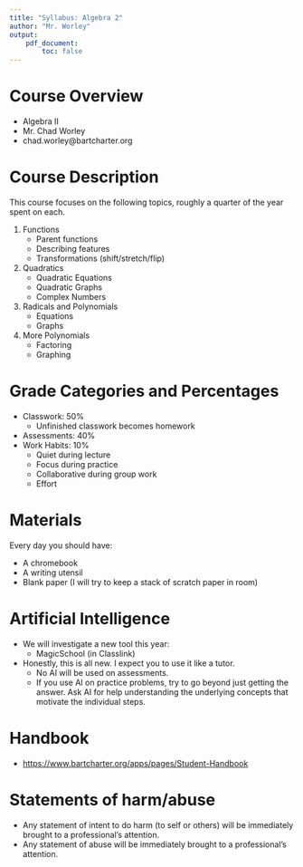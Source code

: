 ```yaml
---
title: "Syllabus: Algebra 2"
author: "Mr. Worley"
output: 
    pdf_document:
        toc: false
---
```



# Course Overview

* Algebra II
* Mr. Chad Worley
* chad.worley@bartcharter.org

# Course Description

This course focuses on the following topics, roughly a quarter of the year spent on each.

1. Functions
    * Parent functions
    * Describing features
    * Transformations (shift/stretch/flip)
2. Quadratics
    * Quadratic Equations 
    * Quadratic Graphs
    * Complex Numbers
3. Radicals and Polynomials
    * Equations
    * Graphs
4. More Polynomials
    * Factoring
    * Graphing

# Grade Categories and Percentages

* Classwork: 50%
    * Unfinished classwork becomes homework
* Assessments: 40%
* Work Habits: 10%
    * Quiet during lecture
    * Focus during practice
    * Collaborative during group work
    * Effort

# Materials

Every day you should have:

* A chromebook
* A writing utensil
* Blank paper (I will try to keep a stack of scratch paper in room)

# Artificial Intelligence

* We will investigate a new tool this year:
    * MagicSchool (in Classlink)
* Honestly, this is all new. I expect you to use it like a tutor.
    * No AI will be used on assessments.
    * If you use AI on practice problems, try to go beyond just getting the answer. Ask AI for help understanding the underlying concepts that motivate the individual steps.


# Handbook

* [https://www.bartcharter.org/apps/pages/Student-Handbook](https://www.bartcharter.org/apps/pages/Student-Handbook)


# Statements of harm/abuse

* Any statement of intent to do harm (to self or others) will be immediately brought to a professional's attention.
* Any statement of abuse will be immediately brought to a professional's attention.







